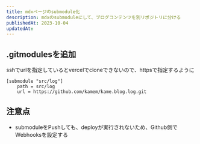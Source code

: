 ```yaml
---
title: mdxページのsubmodule化
description: mdxのsubmoduleにして、ブログコンテンツを別リポジトリに分ける
publishedAt: 2023-10-04
updatedAt: 
---
```


## .gitmodulesを追加

sshでurlを指定しているとvercelでcloneできないので、httpsで指定するように

```
[submodule "src/log"]
	path = src/log
	url = https://github.com/kamem/kame.blog.log.git
```

## 注意点
- submoduleをPushしても、deployが実行されないため、Github側でWebhooksを設定する
